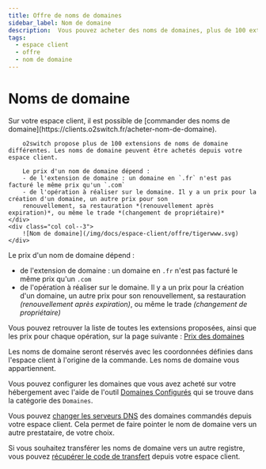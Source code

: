 ```yaml
---
title: Offre de noms de domaines
sidebar_label: Nom de domaine
description:  Vous pouvez acheter des noms de domaines, plus de 100 extensions sont disponibles
tags:
  - espace client
  - offre
  - nom de domaine
---
```


# Noms de domaine 

<div class="row">
    <div class="col col--9">
        Sur votre espace client, il est possible de [commander des noms de domaine](https://clients.o2switch.fr/acheter-nom-de-domaine). 
        
        o2switch propose plus de 100 extensions de noms de domaine différentes. Les noms de domaine peuvent être achetés depuis votre espace client. 
    
        Le prix d'un nom de domaine dépend :
        - de l'extension de domaine : un domaine en `.fr` n'est pas facturé le même prix qu'un `.com`
        - de l'opération à réaliser sur le domaine. Il y a un prix pour la création d'un domaine, un autre prix pour son 
        renouvellement, sa restauration *(renouvellement après expiration)*, ou même le trade *(changement de propriétaire)*
    </div>
    <div class="col col--3">
        ![Nom de domaine](/img/docs/espace-client/offre/tigerwww.svg)
    </div>
</div>

Le prix d'un nom de domaine dépend :
- de l'extension de domaine : un domaine en `.fr` n'est pas facturé le même prix qu'un `.com`
- de l'opération à réaliser sur le domaine. Il y a un prix pour la création d'un domaine, un autre prix pour son 
renouvellement, sa restauration *(renouvellement après expiration)*, ou même le trade *(changement de propriétaire)*

Vous pouvez retrouver la liste de toutes les extensions proposées, ainsi que les prix pour chaque opération, sur la 
page suivante : [Prix des domaines](https://clients.o2switch.fr/domaine/prix-domaines)

Les noms de domaine seront réservés avec les coordonnées définies dans l'espace client à l'origine de la commande.
Les noms de domaine vous appartiennent. 

Vous pouvez configurer les domaines que vous avez acheté sur votre hébergement avec l'aide de l'outil 
[Domaines Configurés](/cpanel/domaines/configuration-domaine) qui se trouve dans la catégorie des `Domaines`.

Vous pouvez [changer les serveurs DNS](/nom-de-domaine/changer-dns/o2switch) des domaines commandés depuis 
votre espace client. Cela permet de faire pointer le nom de domaine vers un autre prestataire, de votre choix.

Si vous souhaitez transférer les noms de domaine vers un autre registre, vous pouvez 
[récupérer le code de transfert](/nom-de-domaine/code-transfert/o2switch) depuis votre espace client. 

